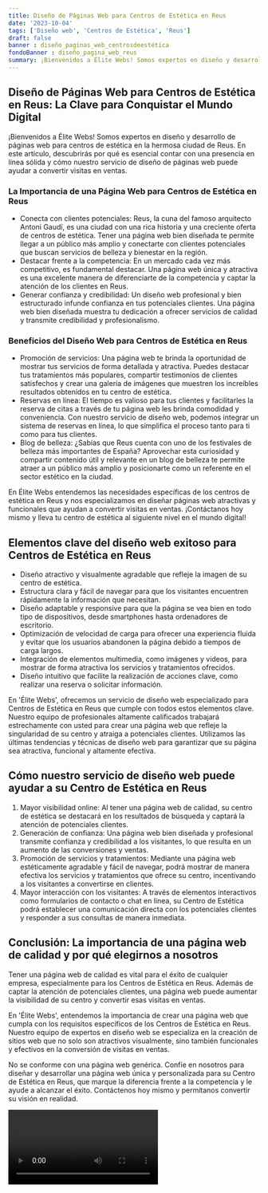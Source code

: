 ```yaml
---
title: Diseño de Páginas Web para Centros de Estética en Reus
date: '2023-10-04'
tags: ['Diseño web', 'Centros de Estética', 'Reus']
draft: false
banner : diseño_paginas_web_centrosdeestética
fondoBanner : diseño_pagina_web_reus
summary: ¡Bienvenidos a Élite Webs! Somos expertos en diseño y desarrollo de páginas web para centros de estética en la hermosa ciudad de Reus. En este artículo, descubrirás por qué es esencial contar con una presencia en línea sólida y cómo nuestro servicio de diseño de páginas web puede ayudar a convertir visitas en ventas.
---
```


## Diseño de Páginas Web para Centros de Estética en Reus: La Clave para Conquistar el Mundo Digital

¡Bienvenidos a Élite Webs! Somos expertos en diseño y desarrollo de páginas web para centros de estética en la hermosa ciudad de Reus. En este artículo, descubrirás por qué es esencial contar con una presencia en línea sólida y cómo nuestro servicio de diseño de páginas web puede ayudar a convertir visitas en ventas.

### La Importancia de una Página Web para Centros de Estética en Reus
* Conecta con clientes potenciales: Reus, la cuna del famoso arquitecto Antoni Gaudí, es una ciudad con una rica historia y una creciente oferta de centros de estética. Tener una página web bien diseñada te permite llegar a un público más amplio y conectarte con clientes potenciales que buscan servicios de belleza y bienestar en la región.
* Destacar frente a la competencia: En un mercado cada vez más competitivo, es fundamental destacar. Una página web única y atractiva es una excelente manera de diferenciarte de la competencia y captar la atención de los clientes en Reus.
* Generar confianza y credibilidad: Un diseño web profesional y bien estructurado infunde confianza en tus potenciales clientes. Una página web bien diseñada muestra tu dedicación a ofrecer servicios de calidad y transmite credibilidad y profesionalismo.

### Beneficios del Diseño Web para Centros de Estética en Reus
* Promoción de servicios: Una página web te brinda la oportunidad de mostrar tus servicios de forma detallada y atractiva. Puedes destacar tus tratamientos más populares, compartir testimonios de clientes satisfechos y crear una galería de imágenes que muestren los increíbles resultados obtenidos en tu centro de estética.
* Reservas en línea: El tiempo es valioso para tus clientes y facilitarles la reserva de citas a través de tu página web les brinda comodidad y conveniencia. Con nuestro servicio de diseño web, podemos integrar un sistema de reservas en línea, lo que simplifica el proceso tanto para ti como para tus clientes.
* Blog de belleza: ¿Sabías que Reus cuenta con uno de los festivales de belleza más importantes de España? Aprovechar esta curiosidad y compartir contenido útil y relevante en un blog de belleza te permite atraer a un público más amplio y posicionarte como un referente en el sector estético en la ciudad.

En Élite Webs entendemos las necesidades específicas de los centros de estética en Reus y nos especializamos en diseñar páginas web atractivas y funcionales que ayudan a convertir visitas en ventas. ¡Contáctanos hoy mismo y lleva tu centro de estética al siguiente nivel en el mundo digital!

<GifSeo />

<Cta />

## Elementos clave del diseño web exitoso para Centros de Estética en Reus

- Diseño atractivo y visualmente agradable que refleje la imagen de su centro de estética.
- Estructura clara y fácil de navegar para que los visitantes encuentren rápidamente la información que necesitan.
- Diseño adaptable y responsive para que la página se vea bien en todo tipo de dispositivos, desde smartphones hasta ordenadores de escritorio.
- Optimización de velocidad de carga para ofrecer una experiencia fluida y evitar que los usuarios abandonen la página debido a tiempos de carga largos.
- Integración de elementos multimedia, como imágenes y videos, para mostrar de forma atractiva los servicios y tratamientos ofrecidos.
- Diseño intuitivo que facilite la realización de acciones clave, como realizar una reserva o solicitar información.

En 'Élite Webs', ofrecemos un servicio de diseño web especializado para Centros de Estética en Reus que cumple con todos estos elementos clave. Nuestro equipo de profesionales altamente calificados trabajará estrechamente con usted para crear una página web que refleje la singularidad de su centro y atraiga a potenciales clientes. Utilizamos las últimas tendencias y técnicas de diseño web para garantizar que su página sea atractiva, funcional y altamente efectiva.

## Cómo nuestro servicio de diseño web puede ayudar a su Centro de Estética en Reus

1. Mayor visibilidad online: Al tener una página web de calidad, su centro de estética se destacará en los resultados de búsqueda y captará la atención de potenciales clientes.
2. Generación de confianza: Una página web bien diseñada y profesional transmite confianza y credibilidad a los visitantes, lo que resulta en un aumento de las conversiones y ventas.
3. Promoción de servicios y tratamientos: Mediante una página web estéticamente agradable y fácil de navegar, podrá mostrar de manera efectiva los servicios y tratamientos que ofrece su centro, incentivando a los visitantes a convertirse en clientes.
4. Mayor interacción con los visitantes: A través de elementos interactivos como formularios de contacto o chat en línea, su Centro de Estética podrá establecer una comunicación directa con los potenciales clientes y responder a sus consultas de manera inmediata.

## Conclusión: La importancia de una página web de calidad y por qué elegirnos a nosotros

Tener una página web de calidad es vital para el éxito de cualquier empresa, especialmente para los Centros de Estética en Reus. Además de captar la atención de potenciales clientes, una página web puede aumentar la visibilidad de su centro y convertir esas visitas en ventas.

En 'Élite Webs', entendemos la importancia de crear una página web que cumpla con los requisitos específicos de los Centros de Estética en Reus. Nuestro equipo de expertos en diseño web se especializa en la creación de sitios web que no solo son atractivos visualmente, sino también funcionales y efectivos en la conversión de visitas en ventas.

No se conforme con una página web genérica. Confíe en nosotros para diseñar y desarrollar una página web única y personalizada para su Centro de Estética en Reus, que marque la diferencia frente a la competencia y le ayude a alcanzar el éxito. Contáctenos hoy mismo y permítanos convertir su visión en realidad.

<Video />

<CtaBot job='Centros de Estética' city='Reus'/>

<Gmaps query='Reus+españa+maps' />